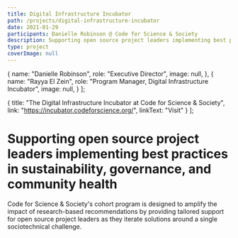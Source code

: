 ```yaml
---
title: Digital Infrastructure Incubator
path: /projects/digital-infrastructure-incubator
date: 2021-01-29
participants: Danielle Robinson @ Code for Science & Society
description: Supporting open source project leaders implementing best practices in sustainability, governance, and community health
type: project
coverImage: null
---
```


  {
    name: "Danielle Robinson",
    role: "Executive Director",
    image: null,
  },
  {
    name: "Rayya El Zein",
    role: "Program Manager, Digital Infrastructure Incubator",
    image: null,
  }
];

{
  title: "The Digital Infrastructure Incubator at Code for Science & Society",
  link: "https://incubator.codeforscience.org/",
  linkText: "Visit"
}
];

# Supporting open source project leaders implementing best practices in sustainability, governance, and community health

Code for Science & Society's cohort program is designed to amplify the impact of research-based recommendations by providing tailored support for open source project leaders as they iterate solutions around a single sociotechnical challenge. 
